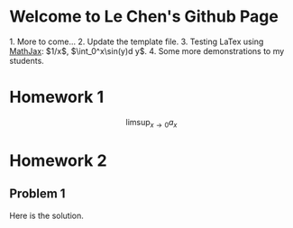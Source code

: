 = Welcome to Le Chen's Github Page =
1. More to come...
2. Update the template file.
3. Testing LaTex using [[https://www.mathjax.org/|MathJax]]: $1/x$, $\int_0^x\sin(y)d y$.
4. Some more demonstrations to my students.


= Homework 1 =

\[
  \limsup_{x\to 0} a_x
\]

= Homework 2 =

== Problem 1 ==

Here is the solution.
